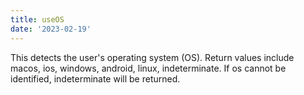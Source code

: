 ```yaml
---
title: useOS
date: '2023-02-19'
---
```


This detects the user's operating system (OS). Return values include macos, ios, windows, android, linux, indeterminate. If os cannot be identified, indeterminate will be returned.

